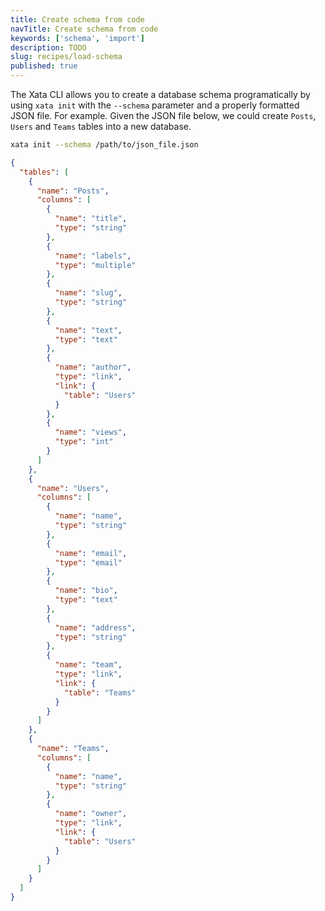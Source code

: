 ```yaml
---
title: Create schema from code
navTitle: Create schema from code
keywords: ['schema', 'import']
description: TODO
slug: recipes/load-schema
published: true
---
```


The Xata CLI allows you to create a database schema programatically by using `xata init` with the `--schema` parameter and a properly formatted JSON file. For example. Given the JSON file below, we could create `Posts`, `Users` and `Teams` tables into a new database.

```sh
xata init --schema /path/to/json_file.json
```

```json
{
  "tables": [
    {
      "name": "Posts",
      "columns": [
        {
          "name": "title",
          "type": "string"
        },
        {
          "name": "labels",
          "type": "multiple"
        },
        {
          "name": "slug",
          "type": "string"
        },
        {
          "name": "text",
          "type": "text"
        },
        {
          "name": "author",
          "type": "link",
          "link": {
            "table": "Users"
          }
        },
        {
          "name": "views",
          "type": "int"
        }
      ]
    },
    {
      "name": "Users",
      "columns": [
        {
          "name": "name",
          "type": "string"
        },
        {
          "name": "email",
          "type": "email"
        },
        {
          "name": "bio",
          "type": "text"
        },
        {
          "name": "address",
          "type": "string"
        },
        {
          "name": "team",
          "type": "link",
          "link": {
            "table": "Teams"
          }
        }
      ]
    },
    {
      "name": "Teams",
      "columns": [
        {
          "name": "name",
          "type": "string"
        },
        {
          "name": "owner",
          "type": "link",
          "link": {
            "table": "Users"
          }
        }
      ]
    }
  ]
}
```
